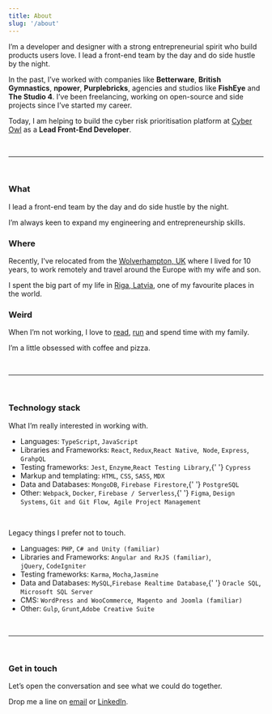 ---
title: About
slug: '/about'
---

I’m a developer and designer with a strong entrepreneurial spirit who build products users love. I lead a front-end team by the day and do side hustle by the night.

In the past, I’ve worked with companies like <strong>Betterware</strong>, <strong>British Gymnastics</strong>, <strong>npower</strong>, <strong>Purplebricks</strong>, agencies and studios like <strong>FishEye</strong> and <strong>The Studio 4</strong>. I’ve been freelancing, working on open-source and side projects since I’ve started my career.

Today, I am helping to build the cyber risk prioritisation platform at <a href="https://www.cyberowl.io/">Cyber Owl</a> as a <strong>Lead Front-End Developer</strong>.

<br />

---

<br />

### What

I lead a front-end team by the day and do side hustle by the night.

I’m always keen to expand my engineering and entrepreneurship skills.

### Where

Recently, I've relocated from the [Wolverhampton, UK](https://en.wikipedia.org/wiki/Wolverhampton) where I lived for 10 years, to work remotely and travel around the Europe with my wife and son.

I spent the big part of my life in [Riga, Latvia](https://en.wikipedia.org/wiki/Riga), one of my favourite places in the world.

### Weird

When I’m not working, I love to [read](https://www.goodreads.com/user/show/80549857-edvins-antonovs), [run](https://www.strava.com/athletes/29502472) and spend time with my family.

I’m a little obsessed with coffee and pizza.

<br />

---

<br />

### Technology stack

What I’m really interested in working with.

<ul>
  <li>
    Languages: <code>TypeScript</code>, <code>JavaScript</code>
  </li>
  <li>
    Libraries and Frameworks: <code>React</code>, <code>Redux</code>,<code>React Native</code>, 
    <code>Node</code>, <code>Express</code>, <code>GrahpQL</code>
  </li>
  <li>
    Testing frameworks: <code>Jest</code>, <code>Enzyme</code>,<code>React Testing Library</code>,{' '}
    <code>Cypress</code>
  </li>
  <li>
    Markup and templating: <code>HTML</code>, <code>CSS</code>, <code>SASS</code>, <code>MDX</code>
  </li>
  <li>
    Data and Databases: <code>MongoDB</code>, <code>Firebase Firestore</code>,{' '}
    <code>PostgreSQL</code> 
  </li>
  <li>
    Other: <code>Webpack</code>, <code>Docker</code>, <code>Firebase / Serverless</code>,{' '}
    <code>Figma</code>, <code>Design Systems</code>, <code>Git and Git Flow</code>, 
    <code>Agile Project Management</code>
  </li>
</ul>

<br />

Legacy things I prefer not to touch.

<ul>
  <li>
    Languages: <code>PHP</code>, <code>C# and Unity (familiar)</code>
  </li>
  <li>
    Libraries and Frameworks: <code>Angular and RxJS (familiar)</code>, 
    <code>jQuery</code>, <code>CodeIgniter</code>
  </li>
  <li>
    Testing frameworks: <code>Karma</code>, <code>Mocha</code>,<code>Jasmine</code> 
  </li>
  <li>
    Data and Databases: <code>MySQL</code>,<code>Firebase Realtime Database</code>,{' '}
    <code>Oracle SQL</code>, 
    <code>Microsoft SQL Server</code> 
  </li>
  <li>
    CMS: <code>WordPress and WooCommerce</code>, 
    <code>Magento and Joomla (familiar)</code>
  </li>
  <li>
    Other: <code>Gulp</code>, <code>Grunt</code>,<code>Adobe Creative Suite</code>
  </li>
</ul>

<br />

---

<br />

### Get in touch

Let’s open the conversation and see what we could do together.

Drop me a line on <a href="mailto:ummahusla@gmail.com" rel="noopener noreferrer" target="_blank" class="css-wbxg5e"><a href="mailto:ummahusla@gmail.com">email</a></a> or <a href="https://www.linkedin.com/in/edvinsantonovs/" target="_blank">LinkedIn</a>.
